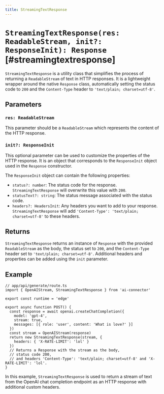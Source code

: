 ```yaml
---
title: StreamingTextResponse
---
```


# `StreamingTextResponse(res: ReadableStream, init?: ResponseInit): Response` [#streamingtextresponse]

`StreamingTextResponse` is a utility class that simplifies the process of returning a `ReadableStream` of text in HTTP responses. It is a lightweight wrapper around the native `Response` class, automatically setting the status code to `200` and the `Content-Type` header to `'text/plain; charset=utf-8'`.

## Parameters

### `res: ReadableStream`

This parameter should be a `ReadableStream` which represents the content of the HTTP response.

### `init?: ResponseInit`

This optional parameter can be used to customize the properties of the HTTP response. It is an object that corresponds to the `ResponseInit` object used in the `Response` constructor.

The `ResponseInit` object can contain the following properties:

- `status?: number`: The status code for the response. `StreamingTextResponse` will overwrite this value with `200`.
- `statusText?: string`: The status message associated with the status code.
- `headers?: HeadersInit`: Any headers you want to add to your response. `StreamingTextResponse` will add `'Content-Type': 'text/plain; charset=utf-8'` to these headers.

## Returns

`StreamingTextResponse` returns an instance of `Response` with the provided `ReadableStream` as the body, the status set to `200`, and the `Content-Type` header set to `'text/plain; charset=utf-8'`. Additional headers and properties can be added using the `init` parameter.

## Example

```tsx
// app/api/generate/route.ts
import { OpenAIStream, StreamingTextResponse } from 'ai-connector'

export const runtime = 'edge'

export async function POST() {
  const response = await openai.createChatCompletion({
    model: 'gpt-4',
    stream: true,
    messages: [{ role: 'user', content: 'What is love?' }]
  })
  const stream = OpenAIStream(response)
  return new StreamingTextResponse(stream, {
    headers: { 'X-RATE-LIMIT': 'lol' }
  })
  // Returns a Response with the stream as the body,
  // status code 200,
  // and headers 'Content-Type': 'text/plain; charset=utf-8' and 'X-RATE-LIMIT': 'lol'.
}
```

In this example, `StreamingTextResponse` is used to return a stream of text from the OpenAI chat completion endpoint as an HTTP response with additional custom headers.
